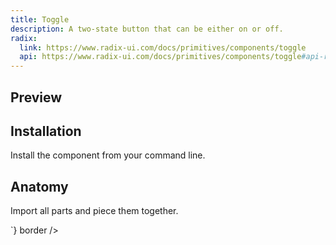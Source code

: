 ```yaml
---
title: Toggle
description: A two-state button that can be either on or off.
radix:
  link: https://www.radix-ui.com/docs/primitives/components/toggle
  api: https://www.radix-ui.com/docs/primitives/components/toggle#api-reference
---
```


## Preview
<Preview>
  <Flex
    css={{
      flexDirection: "column",
      alignItems: "center",
      gap: "$3",
    }}
  >
  <Toggle shape="circle"><ShadowNoneIcon /></Toggle>
  </Flex>
</Preview>

## Installation

Install the component from your command line.

<LiveProvider>
    <LiveEditor code={`npm install @odpf/apsara`} border/>
</LiveProvider>


## Anatomy
Import all parts and piece them together.

<LiveProvider>
    <LiveEditor code={`

<Toggle shape="circle"><ShadowNoneIcon /></Toggle>
`} border />
</LiveProvider>

